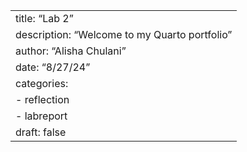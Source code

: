 ---
title: "Lab 2"
description: "Welcome to my Quarto portfolio"
author: "Alisha Chulani"
date: "8/27/24"
categories:
  - reflection
  - labreport
draft: false
---